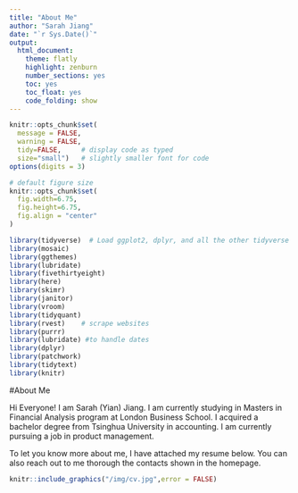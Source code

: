 ```yaml
---
title: "About Me"
author: "Sarah Jiang"
date: "`r Sys.Date()`"
output:
  html_document:
    theme: flatly
    highlight: zenburn
    number_sections: yes
    toc: yes
    toc_float: yes
    code_folding: show
---
```


```r
knitr::opts_chunk$set(
  message = FALSE, 
  warning = FALSE, 
  tidy=FALSE,     # display code as typed
  size="small")   # slightly smaller font for code
options(digits = 3)

# default figure size
knitr::opts_chunk$set(
  fig.width=6.75, 
  fig.height=6.75,
  fig.align = "center"
)
```

```r

library(tidyverse)  # Load ggplot2, dplyr, and all the other tidyverse packages
library(mosaic)
library(ggthemes)
library(lubridate)
library(fivethirtyeight)
library(here)
library(skimr)
library(janitor)
library(vroom)
library(tidyquant)
library(rvest)    # scrape websites
library(purrr)  
library(lubridate) #to handle dates
library(dplyr)
library(patchwork)
library(tidytext)
library(knitr)

```


#About Me

Hi Everyone! I am Sarah (Yian) Jiang. I am currently studying in Masters in Financial Analysis program at London Business School. I acquired a bachelor degree from Tsinghua University in accounting. I am currently pursuing a job in product management.

To let you know more about me, I have attached my resume below. You can also reach out to me thorough the contacts shown in the homepage.


```r
knitr::include_graphics("/img/cv.jpg",error = FALSE)

```


